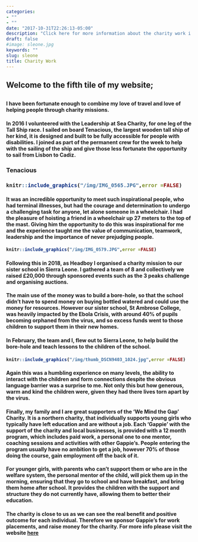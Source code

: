 ```yaml
---
categories:
- ""
- ""
date: "2017-10-31T22:26:13-05:00"
description: "Click here for more information about the charity work i have done/do"
draft: false
#image: sleone.jpg
keywords: ""
slug: sleone
title: Charity Work
---
```


<h2> Welcome to the fifth tile of my website; <h2>


<h4>  I have been fortunate enough to combine my love of travel and love of helping people through charity missions. <h4> 

<h4> In 2016 I volunteered with the Leadership at Sea Charity, for one leg of the Tall Ship race. I sailed on board Tenacious, the largest wooden tall ship of her kind, it is designed and built to be fully accessible for people with disabilities. I joined as part of the permanent crew for the week to help with the sailing of the ship and give those less fortunate the opportunity to sail from Lisbon to Cadiz. <h4> 

<h3> Tenacious <h3>  
```r
knitr::include_graphics("/img/IMG_0565.JPG",error =FALSE)
```

<h4> It was an incredible opportunity to meet such inspirational people, who had terminal illnesses, but had the courage and determination to undergo a challenging task for anyone, let alone someone in a wheelchair. I had the pleasure of hoisting a friend in a wheelchair up 27 meters to the top of the mast. Giving him the opportunity to do this was inspirational for me and the experience taught me the value of communication, teamwork, leadership and the importance of never prejudging people. <h4>



```r


knitr::include_graphics("/img/IMG_0579.JPG",error =FALSE)


```




<h4> Following this in 2018, as Headboy I organised a charity mission to our sister school in Sierra Leone. I gathered a team of 8 and collectively we raised £20,000 through sponsored events such as the 3 peaks challenge and organising auctions. <h4>

<h4> The main use of the money was to build a bore-hole, so that the school didn't have to spend money on buying bottled watered and could use the money for resources. However our sister school, St Ambrose College, was heavily impacted by the Ebola Crisis, with around 40% of pupils becoming orphaned from the virus, and so excess funds went to those children to support them in their new homes. <h4> 

<h4> In February, the team and I, flew out to Sierra Leone, to help build the bore-hole and teach lessons to the children of the school. <h4>

```r
knitr::include_graphics("/img/thumb_DSCN9403_1024.jpg",error =FALSE)
```

<h4> Again this was a humbling experience on many levels, the ability to interact with the children and form connections despite the obvious language barrier was a surprise to me. Not only this but how generous, warm and kind the children were, given they had there lives torn apart by the virus. <h4>

<h4> Finally, my family and I are great supporters of the 'We Mind the Gap' Charity. It is a northern charity, that individually supports young girls who typically have left education and are without a job. Each 'Gappie' with the support of the charity and local businesses, is provided with a 12 month program, which includes paid work, a personal one to one mentor, coaching sessions and activities with other Gappie's. People entering the program usually have no ambition to get a job, however 70% of those doing the course, gain employment off the back of it. <h4>

<h4> For younger girls, with parents who can't support them or who are in the welfare system, the personal mentor of the child, will pick them up in the morning, ensuring that they go to school and have breakfast, and bring them home after school. It provides the children with the support and structure they do not currently have, allowing them to better their education. <h4>

<h4> The charity is close to us as we can see the real benefit and positive outcome for each individual. Therefore we sponsor Gappie's for work placements, and raise money for the charity. For more info please visit the website [here](https://wemindthegap.org.uk) <h4>
